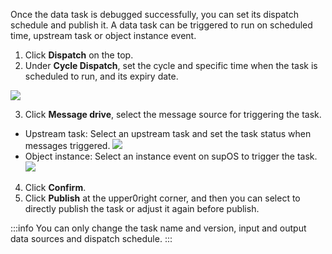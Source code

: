 Once the data task is debugged successfully, you can set its dispatch schedule and publish it.
A data task can be triggered to run on scheduled time, upstream task or object instance event.

1. Click **Dispatch** on the top.
2. Under **Cycle Dispatch**, set the cycle and specific time when the task is scheduled to run, and its expiry date.

![](https://wordpressfreezonex.oss-cn-hangzhou.aliyuncs.com/supETL/33.png)

3. Click **Message drive**, select the message source for triggering the task.
- Upstream task: Select an upstream task and set the task status when messages triggered.
![](https://wordpressfreezonex.oss-cn-hangzhou.aliyuncs.com/supETL/34.png)
- Object instance: Select an instance event on supOS to trigger the task.
![](https://wordpressfreezonex.oss-cn-hangzhou.aliyuncs.com/supETL/35.png)

4. Click **Confirm**.
5. Click **Publish** at the upper0right corner, and then you can select to directly publish the task or adjust it again before publish.

:::info
You can only change the task name and version, input and output data sources and dispatch schedule.
:::
